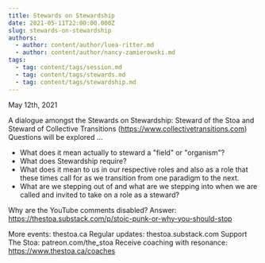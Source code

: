 ```yaml
---
title: Stewards on Stewardship
date: 2021-05-11T22:00:00.000Z
slug: stewards-on-stewardship
authors:
  - author: content/author/luea-ritter.md
  - author: content/author/nancy-zamierowski.md
tags:
  - tag: content/tags/session.md
  - tag: content/tags/stewards.md
  - tag: content/tags/stewardship.md
---
```


May 12th, 2021

A dialogue amongst the Stewards on Stewardship: Steward of the Stoa and Steward of Collective Transitions (https://www.collectivetransitions.com)
Questions will be explored ... 

- What does it mean actually to steward a "field" or "organism"?
- What does Stewardship require?
- What does it mean to us in our respective roles and also as a role that these times call for as we transition from one paradigm to the next.
- What are we stepping out of and what are we stepping into when we are called and invited to take on a role as a steward?

Why are the YouTube comments disabled? Answer: https://thestoa.substack.com/p/stoic-punk-or-why-you-should-stop

More events: thestoa.ca
Regular updates: thestoa.substack.com
Support The Stoa: patreon.com/the_stoa
Receive coaching with resonance: https://www.thestoa.ca/coaches
